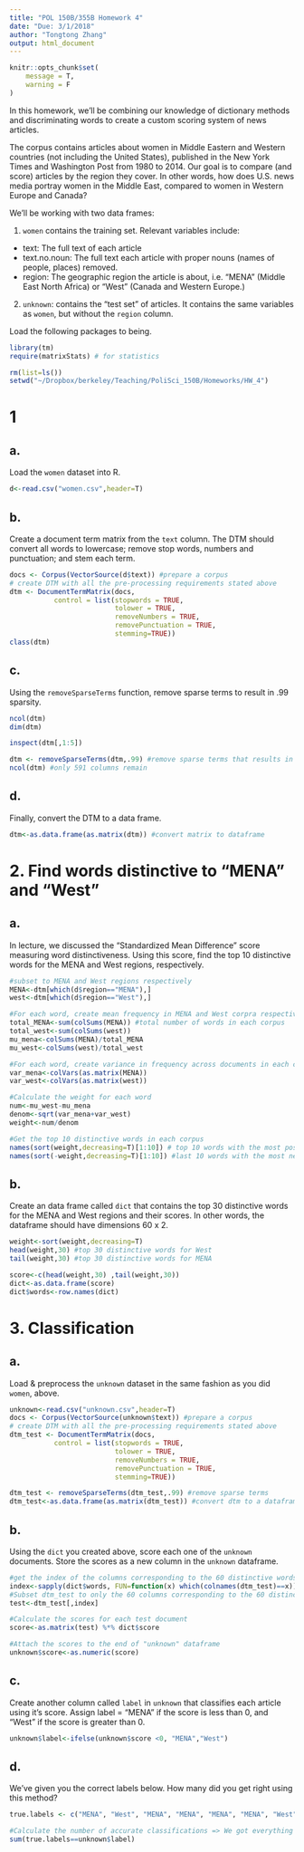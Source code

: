 ```yaml
---
title: "POL 150B/355B Homework 4"
date: "Due: 3/1/2018"
author: "Tongtong Zhang"
output: html_document
---
```


```r
knitr::opts_chunk$set(
	message = T,
	warning = F
)
```

In this homework, we'll be combining our knowledge of dictionary methods and discriminating words to create a custom scoring system of news articles.

The corpus contains articles about women in Middle Eastern and Western countries (not including the United States), published in the New York Times and Washington Post from 1980 to 2014. Our goal is to compare (and score) articles by the region they cover. In other words, how does U.S. news media portray women in the Middle East, compared to women in Western Europe and Canada?

We'll be working with two data frames:

1. `women` contains the training set. Relevant variables include:
- text: The full text of each article
- text.no.noun: The full text each article with proper nouns (names of people, places) removed.
- region: The geographic region the article is about, i.e. "MENA" (Middle East North Africa) or "West" (Canada and Western Europe.)

2. `unknown`: contains the "test set" of articles. It contains the same variables as `women`, but without the `region` column.

Load the following packages to being.

```r
library(tm)
require(matrixStats) # for statistics

rm(list=ls())
setwd("~/Dropbox/berkeley/Teaching/PoliSci_150B/Homeworks/HW_4")
```

# 1

## a. 

Load the `women` dataset into R. 

```r
d<-read.csv("women.csv",header=T)
```

## b. 

Create a document term matrix from the `text` column. The DTM should convert all words to lowercase; remove stop words, numbers and punctuation; and stem each term.

```r
docs <- Corpus(VectorSource(d$text)) #prepare a corpus
# create DTM with all the pre-processing requirements stated above
dtm <- DocumentTermMatrix(docs,
           control = list(stopwords = TRUE,
                          tolower = TRUE,
                          removeNumbers = TRUE,
                          removePunctuation = TRUE,
                          stemming=TRUE))
class(dtm)
```

## c. 

Using the `removeSparseTerms` function, remove sparse terms to result in .99 sparsity.

```r
ncol(dtm)
dim(dtm)

inspect(dtm[,1:5])

dtm <- removeSparseTerms(dtm,.99) #remove sparse terms that results in .99 sparsity or above
ncol(dtm) #only 591 columns remain
```

## d. 

Finally, convert the DTM to a data frame.

```r
dtm<-as.data.frame(as.matrix(dtm)) #convert matrix to dataframe
```

# 2. Find words distinctive to "MENA" and "West"

## a. 

In lecture, we discussed the "Standardized Mean Difference" score measuring word distinctiveness. Using this score, find the top 10 distinctive words for the MENA and West regions, respectively.

```r
#subset to MENA and West regions respectively
MENA<-dtm[which(d$region=="MENA"),]
west<-dtm[which(d$region=="West"),]

#For each word, create mean frequency in MENA and West corpra respectively
total_MENA<-sum(colSums(MENA)) #total number of words in each corpus
total_west<-sum(colSums(west))
mu_mena<-colSums(MENA)/total_MENA
mu_west<-colSums(west)/total_west

#For each word, create variance in frequency across documents in each corpus respectively
var_mena<-colVars(as.matrix(MENA))
var_west<-colVars(as.matrix(west))

#Calculate the weight for each word
num<-mu_west-mu_mena
denom<-sqrt(var_mena+var_west)
weight<-num/denom

#Get the top 10 distinctive words in each corpus
names(sort(weight,decreasing=T)[1:10]) # top 10 words with the most positive weights are distinctive for West
names(sort(-weight,decreasing=T)[1:10]) #last 10 words with the most negative weights are distinctive for MENA

```

## b. 
Create an data frame called `dict` that contains the top 30 distinctive words for the MENA and West regions and their scores. In other words, the dataframe should have dimensions 60 x 2.

```r
weight<-sort(weight,decreasing=T)
head(weight,30) #top 30 distinctive words for West
tail(weight,30) #top 30 distinctive words for MENA

score<-c(head(weight,30) ,tail(weight,30))
dict<-as.data.frame(score)
dict$words<-row.names(dict)
```

# 3. Classification

## a. 

Load & preprocess the `unknown` dataset in the same fashion as you did `women`, above.

```r
unknown<-read.csv("unknown.csv",header=T)
docs <- Corpus(VectorSource(unknown$text)) #prepare a corpus
# create DTM with all the pre-processing requirements stated above
dtm_test <- DocumentTermMatrix(docs,
           control = list(stopwords = TRUE,
                          tolower = TRUE,
                          removeNumbers = TRUE,
                          removePunctuation = TRUE,
                          stemming=TRUE))

dtm_test <- removeSparseTerms(dtm_test,.99) #remove sparse terms
dtm_test<-as.data.frame(as.matrix(dtm_test)) #convert dtm to a dataframe
```

## b.

Using the `dict` you created above, score each one of the `unknown` documents. Store the scores as a new column in the `unknown` dataframe.

```r
#get the index of the columns corresponding to the 60 distinctive words in dict
index<-sapply(dict$words, FUN=function(x) which(colnames(dtm_test)==x)) 
#Subset dtm_test to only the 60 columns corresponding to the 60 distinctive words
test<-dtm_test[,index]

#Calculate the scores for each test document
score<-as.matrix(test) %*% dict$score

#Attach the scores to the end of "unknown" dataframe
unknown$score<-as.numeric(score)
```

## c.

Create another column called `label` in `unknown` that classifies each article using it's score. Assign label = "MENA" if the score is less than 0, and "West" if the score is greater than 0. 

```r
unknown$label<-ifelse(unknown$score <0, "MENA","West") 
```

## d.

We've given you the correct labels below. How many did you get right using this method?

```r
true.labels <- c("MENA", "West", "MENA", "MENA", "MENA", "MENA", "West", "West", "MENA", "MENA", "MENA", "MENA", "MENA", "MENA", "West", "West", "West", "MENA", "MENA", "MENA", "West", "MENA", "West", "West", "West", "West", "West", "MENA", "West", "MENA", "MENA", "MENA", "MENA", "West", "MENA", "West", "West", "MENA", "MENA", "West", "MENA", "West", "West", "West", "West", "West", "West", "West", "MENA", "West", "West", "West", "MENA", "MENA", "MENA", "MENA", "MENA", "MENA", "MENA", "West", "West", "MENA", "West", "MENA", "West", "West", "West", "MENA", "West", "West", "MENA", "West", "West", "West", "West", "West", "MENA", "MENA", "MENA", "MENA", "MENA", "West", "West", "West", "MENA", "West", "West", "West", "West", "West", "MENA", "MENA", "West", "West", "MENA", "MENA", "MENA", "MENA", "MENA", "West")

#Calculate the number of accurate classifications => We got everything right!!!!
sum(true.labels==unknown$label)

```